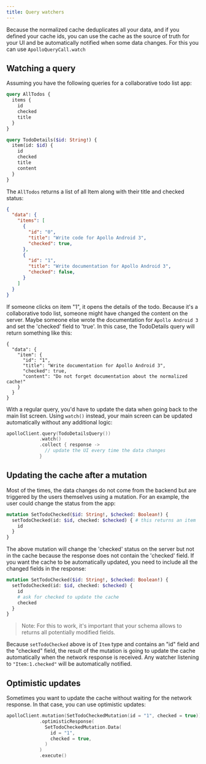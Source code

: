 ```yaml
---
title: Query watchers
---
```


Because the normalized cache deduplicates all your data, and if you defined your cache ids, you can use the cache as the source of truth for your UI and be automatically notified when some data changes. For this you can use `ApolloQueryCall.watch`

## Watching a query

Assuming you have the following queries for a collaborative todo list app:

```graphql
query AllTodos {
  items {
    id
    checked
    title
  }
}
```

```graphql
query TodoDetails($id: String!) {
  item(id: $id) {
    id
    checked
    title
    content
  }
}
```

The `AllTodos` returns a list of all Item along with their title and checked status:

```json
{
  "data": {
    "items": [
      {
        "id": "0",
        "title": "Write code for Apollo Android 3",
        "checked": true,
      },
      {
        "id": "1",
        "title": "Write documentation for Apollo Android 3",
        "checked": false,
      }
    ]
  }
}
```

If someone clicks on item "1", it opens the details of the todo. Because it's a collaborative todo list, someone might have changed the content on the server. Maybe someone else wrote the documentation for `Apollo Android 3` and set the 'checked' field to 'true'. In this case, the TodoDetails query will return something like this:

```json{6-7}
{
  "data": {
    "item": {
      "id": "1",
      "title": "Write documentation for Apollo Android 3",
      "checked": true,
      "content": "Do not forget documentation about the normalized cache!"
    }
  }
}
```

With a regular query, you'd have to update the data when going back to the main list screen. Using `watch()` instead, your main screen can be updated automatically without any additional logic:

```kotlin
apolloClient.query(TodoDetailsQuery())
            .watch()
            .collect { response ->
              // update the UI every time the data changes
            }
```

## Updating the cache after a mutation

Most of the times, the data changes do not come from the backend but are triggered by the users themselves using a mutation. For an example, the user could change the status from the app:

```graphql
mutation SetTodoChecked($id: String!, $checked: Boolean!) {
  setTodoChecked(id: $id, checked: $checked) { # this returns an item
    id
  }
}
```

The above mutation will change the 'checked' status on the server but not in the cache because the response does not contain the 'checked' field. If you want the cache to be automatically updated, you need to include all the changed fields in the response:

 ```graphql
 mutation SetTodoChecked($id: String!, $checked: Boolean!) {
   setTodoChecked(id: $id, checked: $checked) {
     id
     # ask for checked to update the cache
     checked
   }
 }
 ```

> Note: For this to work, it's important that your schema allows to returns all potentially modified fields.

Because `setTodoChecked` above is of `Item` type and contains an "id" field and the "checked" field, the result of the mutation is going to update the cache automatically when the network response is received. Any watcher listening to `"Item:1.checked"` will be automatically notified.

## Optimistic updates

Sometimes you want to update the cache without waiting for the network response. In that case, you can use optimistic updates:

```kotlin
apolloClient.mutation(SetTodoCheckedMutation(id = "1", checked = true))
            .optimisticResponse(
              SetTodoCheckedMutation.Data(
                id = "1",
                checked = true,
              )
            )
            .execute()
```
